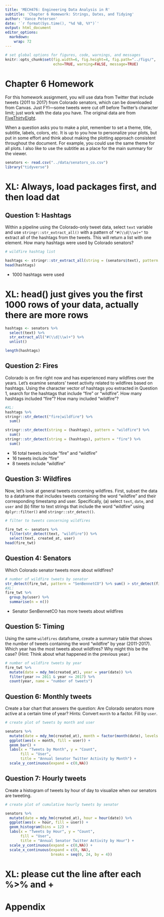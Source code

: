```yaml
---
title: 'MECH476: Engineering Data Analysis in R'
subtitle: 'Chapter 6 Homework: Strings, Dates, and Tidying' 
author: 'Vance Petersen'
date: '`r format(Sys.time(), "%d %B, %Y")`'
output: html_document
editor_options: 
  markdown: 
    wrap: 72
---
```


```r
# set global options for figures, code, warnings, and messages
knitr::opts_chunk$set(fig.width=6, fig.height=4, fig.path="../figs/",
                      echo=TRUE, warning=FALSE, message=TRUE)
```

# Chapter 6 Homework

For this homework assignment, you will use data from Twitter that
include tweets (2011 to 2017) from Colorado senators, which can be
downloaded from Canvas. Just FYI---some tweets were cut off before
Twitter's character limit; just work with the data you have. The
original data are from
[FiveThirtyEight](https://github.com/fivethirtyeight/data/tree/master/twitter-ratio).

When a question asks you to make a plot, remember to set a theme, title,
subtitle, labels, colors, etc. It is up to you how to personalize your
plots, but put in some effort and think about making the plotting
approach consistent throughout the document. For example, you could use
the same theme for all plots. I also like to use the subtitle as a place
for the main summary for the viewer.

\newpage

```r
senators <- read.csv("../data/senators_co.csv")
library("tidyverse")

```

# XL: Always, load packages first, and then load dat

## Question 1: Hashtags

Within a pipeline using the Colorado-only tweet data, select `text`
variable and use `stringr::str_extract_all()` with a pattern of
`"#(\\d|\\w)+"` to extract all of the hashtags from the tweets. This
will return a list with one element. How many hashtags were used by
Colorado senators?

```r
# wildfire hashtag list

hashtags <- stringr::str_extract_all(string = (senators$text), pattern = "#(\\d|\\w)+")
head(hashtags)
```

-   1000 hashtags were used

# XL: head() just gives you the first 1000 rows of your data, actually there are more rows

```r
hashtags <- senators %>% 
  select(text) %>% 
  str_extract_all("#(\\d|\\w)+") %>% 
  unlist()

length(hashtags)
```

## Question 2: Fires

Colorado is on fire right now and has experienced many wildfires over
the years. Let's examine senators' tweet activity related to wildfires
based on hashtags. Using the character vector of hashtags you extracted
in Question 1, search for the hashtags that include "fire" or
"wildfire". How many hashtags included "fire"? How many included
"wildfire"?

```r
#XL:
hashtags %>% 
stringr::str_detect("fire|wildfire") %>% 
  sum()

stringr::str_detect(string = (hashtags), pattern = "wildfire") %>% 
  sum()
stringr::str_detect(string = (hashtags), pattern = "fire") %>% 
  sum()

```

-   16 total tweets include "fire" and "wildfire"
-   16 tweets include "fire"
-   8 tweets include "wildfire"

## Question 3: Wildfires

Now, let's look at general tweets concerning wildfires. First, subset
the data to a dataframe that includes tweets containing the word
"wildfire" and their corresponding timestamp and user. Specifically, (a)
select `text`, `date`, and `user` and (b) filter to text strings that
include the word "wildfire" using `dplyr::filter()` and
`stringr::str_detect()`.

```r
# filter to tweets concerning wildfires

fire_twt <- senators %>% 
  filter(str_detect(text, "wildfire")) %>% 
  select(text, created_at, user)
head(fire_twt)

```

## Question 4: Senators

Which Colorado senator tweets more about wildfires?

```r
# number of wildfire tweets by senator
str_detect(fire_twt, pattern = "SenBennetCO") %>% sum() > str_detect(fire_twt, pattern = "SenCoryGardnger") %>% sum()
#XL: 
fire_twt %>% 
  group_by(user) %>% 
  summarise(n = n())
```

-   Senator SenBennetCO has more tweets about wildfires

## Question 5: Timing

Using the same `wildfires` dataframe, create a summary table that shows
the number of tweets containing the word "wildfire" by year (2011-2017).
Which year has the most tweets about wildfires? Why might this be the
case? (Hint: Think about what happened in the previous year.)

```r
# number of wildfire tweets by year 
fire_twt %>% 
  mutate(date = mdy_hm(created_at), year = year(date)) %>% 
  filter(year >= 2011 & year <= 2017) %>% 
  count(year, name = "number of tweets")

```

\newpage

## Question 6: Monthly tweets

Create a bar chart that answers the question: Are Colorado senators more
active at a certain time of year? Hints: Convert `month` to a factor.
Fill by `user`.

```r
# create plot of tweets by month and user

senators %>% 
  mutate(date = mdy_hm(created_at), month = factor(month(date), levels = 1:12)) %>% 
  ggplot(aes(x = month, fill = user)) + 
  geom_bar() + 
  labs(x = "Tweets by Month", y = "Count", 
       fill = "User", 
       title = "Annual Senator Twitter Activity by Month") + 
  scale_y_continuous(expand = c(0,NA))

```

\newpage

## Question 7: Hourly tweets

Create a histogram of tweets by hour of day to visualize when our
senators are tweeting.

```r
# create plot of cumulative hourly tweets by senator

senators %>% 
  mutate(date = mdy_hm(created_at), hour = hour(date)) %>% 
  ggplot(aes(x = hour, fill = user)) + 
  geom_histogram(bins = 12) + 
  labs(x = "Tweets by Hour", y = "Count", 
       fill = "User", 
       title = "Annual Senator Twitter Activity by Hour") + 
  scale_y_continuous(expand = c(0,NA)) + 
  scale_x_continuous(expand = c(0, NA), 
                     breaks = seq(0, 24, by = 4))

```

# XL: please cut the line after each %\>% and + 

\newpage

# Appendix

```r
```
